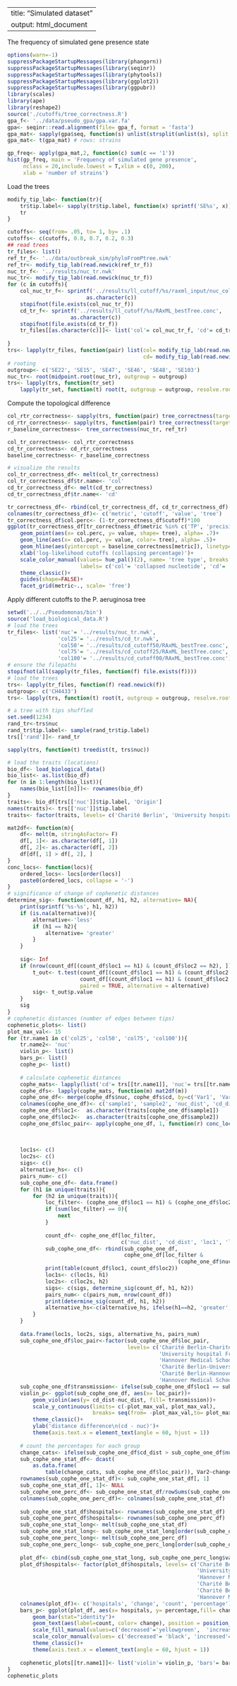 <!--
SPDX-FileCopyrightText: 2021 Tzu-Hao Kuo

SPDX-License-Identifier: GPL-3.0-or-later
-->

---
title: "Simulated dataset"
output: html_document
---
The frequency of simulated gene presence state
```R
options(warn=-1)
suppressPackageStartupMessages(library(phangorn))
suppressPackageStartupMessages(library(seqinr))
suppressPackageStartupMessages(library(phytools))
suppressPackageStartupMessages(library(ggplot2))
suppressPackageStartupMessages(library(ggpubr))
library(scales)
library(ape)
library(reshape2)
source('./cutoffs/tree_correctness.R')
gpa_f<- '../data/pseudo_gpa/gpa.var.fa'
gpa<- seqinr::read.alignment(file= gpa_f, format = 'fasta')
gpa_mat<- sapply(gpa$seq, function(s) unlist(strsplit(unlist(s), split = '')))
gpa_mat<- t(gpa_mat) # rows: strains

gp_freq<- apply(gpa_mat,2, function(c) sum(c == '1'))
hist(gp_freq, main = 'Frequency of simulated gene presence', 
     nclass = 20,include.lowest = T,xlim = c(0, 200), 
     xlab = 'number of strains')
```

Load the trees
```R
modify_tip_lab<- function(tr){
    tr$tip.label<- sapply(tr$tip.label, function(x) sprintf('SE%s', x))
    tr
}

cutoffs<- seq(from= .05, to= 1, by= .1)
cutoffs<- c(cutoffs, 0.8, 0.7, 0.2, 0.3)
## read trees
tr_files<- list()
ref_tr_f<- '../data/outbreak_sim/phyloFromPtree.nwk'
ref_tr<- modify_tip_lab(read.newick(ref_tr_f))
nuc_tr_f<- '../results/nuc_tr.nwk'
nuc_tr<- modify_tip_lab(read.newick(nuc_tr_f))
for (c in cutoffs){
    col_nuc_tr_f<- sprintf('../results/ll_cutoff/%s/raxml_input/nuc_col.nwk', 
                         as.character(c))
    stopifnot(file.exists(col_nuc_tr_f))
    cd_tr_f<- sprintf('../results/ll_cutoff/%s/RAxML_bestTree.conc',
                    as.character(c))
    stopifnot(file.exists(cd_tr_f))
    tr_files[[as.character(c)]]<- list('col'= col_nuc_tr_f, 'cd'= cd_tr_f)
    
}
trs<- lapply(tr_files, function(pair) list(col= modify_tip_lab(read.newick(pair$col)), 
                                           cd= modify_tip_lab(read.newick(pair$cd))))
# rooting
outgroup<- c('SE22', 'SE15', 'SE47', 'SE46', 'SE48', 'SE103')
nuc_tr<- root(midpoint.root(nuc_tr), outgroup = outgroup)
trs<- lapply(trs, function(tr_set)
    lapply(tr_set, function(t) root(t, outgroup = outgroup, resolve.root = T)))
```

Compute the topological difference
```R
col_rtr_correctness<- sapply(trs, function(pair) tree_correctness(target_tr = pair$col, ref = ref_tr))
cd_rtr_correctness<- sapply(trs, function(pair) tree_correctness(target_tr = pair$cd, ref = ref_tr))
r_baseline_correctness<- tree_correctness(nuc_tr, ref_tr)

col_tr_correctness<- col_rtr_correctness
cd_tr_correctness<- cd_rtr_correctness
baseline_correctness<- r_baseline_correctness

# visualize the results
col_tr_correctness_df<- melt(col_tr_correctness)
col_tr_correctness_df$tr.name<- 'col'
cd_tr_correctness_df<- melt(cd_tr_correctness)
cd_tr_correctness_df$tr.name<- 'cd'

tr_correctness_df<- rbind(col_tr_correctness_df, cd_tr_correctness_df)
colnames(tr_correctness_df)<- c('metric', 'cutoff', 'value', 'tree')
tr_correctness_df$col.perc<- (1-tr_correctness_df$cutoff)*100
ggplot(tr_correctness_df[tr_correctness_df$metric %in% c('TP', 'precision', 'f1'), ])+
    geom_point(aes(x= col.perc, y= value, shape= tree), alpha= .7)+
    geom_line(aes(x= col.perc, y= value, color= tree), alpha= .5)+
    geom_hline(aes(yintercept = baseline_correctness[metric]), linetype= 2, color= 'grey50')+
    xlab('log-likelihood cutoffs (collapsing percentage)')+
    scale_color_manual(values= hue_pal()(2), name= 'tree type', breaks = c('cd', 'col'),
                       labels= c('col'= 'collapsed nucleotide', 'cd'= 'composite datatype'))+
    theme_classic()+
    guides(shape=FALSE)+
    facet_grid(metric~., scale= 'free')
```
Apply different cutoffs to the P. aeruginosa tree
```R
setwd('../../Pseudomonas/bin')
source('load_biological_data.R')
# load the trees
tr_files<- list('nuc'= '../results/nuc_tr.nwk', 
                'col25'= '../results/cd_tr.nwk', 
                'col50'= '../results/cd_cutoff50/RAxML_bestTree.conc', 
                'col75'= '../results/cd_cutoff25/RAxML_bestTree.conc', 
                'col100'= '../results/cd_cutoff00/RAxML_bestTree.conc')
# ensure the filepaths
stopifnot(all(sapply(tr_files, function(f) file.exists(f))))
# load the trees
trs<- lapply(tr_files, function(f) read.newick(f))
outgroup<- c('CH4433')
trs<- lapply(trs, function(t) root(t, outgroup = outgroup, resolve.root = T))

# a tree with tips shuffled
set.seed(1234)
rand_tr<-trs$nuc
rand_tr$tip.label<- sample(rand_tr$tip.label)
trs[['rand']]<- rand_tr

sapply(trs, function(t) treedist(t, trs$nuc))

# load the traits (locations)
bio_df<- load_biological_data()
bio_list<- as.list(bio_df)
for (n in 1:length(bio_list)){
    names(bio_list[[n]])<- rownames(bio_df)
}
traits<- bio_df[trs[['nuc']]$tip.label, 'Origin']
names(traits)<- trs[['nuc']]$tip.label
traits<- factor(traits, levels= c('Charité Berlin', 'University hospital Frankfurt', 'Hannover Medical School'))

mat2df<- function(m){
    df<- melt(m, stringAsFactor= F)
    df[, 1]<- as.character(df[, 1])
    df[, 2]<- as.character(df[, 2])
    df[df[, 1] > df[, 2], ]
}
conc_locs<- function(locs){
    ordered_locs<- locs[order(locs)]
    paste0(ordered_locs, collapse = '-')
}
# significance of change of cophenetic distances
determine_sig<- function(count_df, h1, h2, alternative= NA){
    print(sprintf('%s-%s', h1, h2))
    if (is.na(alternative)){
        alternative<-'less'
        if (h1 == h2){
            alternative= 'greater'
        }    
    }
    
    sig<- Inf 
    if (nrow(count_df[(count_df$loc1 == h1) & (count_df$loc2 == h2), ]) > 0){
        t_out<- t.test(count_df[(count_df$loc1 == h1) & (count_df$loc2 == h2), 1], 
                       count_df[(count_df$loc1 == h1) & (count_df$loc2 == h2), 2], 
                       paired = TRUE, alternative = alternative)      
        sig<- t_out$p.value
    }
    sig
}
# cophenetic distances (number of edges between tips)
cophenetic_plots<- list()
plot_max_val<- 15
for (tr.name1 in c('col25', 'col50', 'col75', 'col100')){
    tr.name2<- 'nuc'
    violin_p<- list()
    bars_p<- list()
    cophe_p<- list()
    
    # calculate cophenetic distances
    cophe_mats<- lapply(list('cd'= trs[[tr.name1]], 'nuc'= trs[[tr.name2]]), function(t)cophenetic.phylo(compute.brlen(t, 1)))
    cophe_dfs<- lapply(cophe_mats, function(m) mat2df(m))
    cophe_one_df<- merge(cophe_dfs$nuc, cophe_dfs$cd, by=c('Var1', 'Var2')) 
    colnames(cophe_one_df)<- c('sample1', 'sample2', 'nuc_dist', 'cd_dist')
    cophe_one_df$loc1<-  as.character(traits[cophe_one_df$sample1])
    cophe_one_df$loc2<-  as.character(traits[cophe_one_df$sample2])
    cophe_one_df$loc_pair<- apply(cophe_one_df, 1, function(r) conc_locs(c(r['loc1'], r['loc2'])))
    
    
    
    loc1s<- c()
    loc2s<- c()
    sigs<- c()
    alternative_hs<- c()
    pairs_num<- c()
    sub_cophe_one_df<- data.frame()
    for (h1 in unique(traits)){
        for (h2 in unique(traits)){
            loc_filter<- (cophe_one_df$loc1 == h1) & (cophe_one_df$loc2 == h2)
            if (sum(loc_filter) == 0){
                next
            }
            
            count_df<- cophe_one_df[loc_filter, 
                                    c('nuc_dist', 'cd_dist', 'loc1', 'loc2')]
            sub_cophe_one_df<- rbind(sub_cophe_one_df, 
                                     cophe_one_df[loc_filter & 
                                                      (cophe_one_df$nuc_dist != cophe_one_df$cd_dist),] )
            print(table(count_df$loc1, count_df$loc2))
            loc1s<- c(loc1s, h1)
            loc2s<- c(loc2s, h2)
            sigs<- c(sigs, determine_sig(count_df, h1, h2))
            pairs_num<- c(pairs_num, nrow(count_df))
            print(determine_sig(count_df, h1, h2))
            alternative_hs<-c(alternative_hs, ifelse(h1==h2, 'greater', 'less'))
        }
    }
    
    data.frame(loc1s, loc2s, sigs, alternative_hs, pairs_num)
    sub_cophe_one_df$loc_pair<-factor(sub_cophe_one_df$loc_pair, 
                                      levels= c('Charité Berlin-Charité Berlin', 
                                                'University hospital Frankfurt-University hospital Frankfurt',
                                                'Hannover Medical School-Hannover Medical School',
                                                'Charité Berlin-University hospital Frankfurt',
                                                'Charité Berlin-Hannover Medical School',
                                                'Hannover Medical School-University hospital Frankfurt'))
    sub_cophe_one_df$transmission<- ifelse(sub_cophe_one_df$loc1 == sub_cophe_one_df$loc2, 'within-hospital', 'across-hospital')
    violin_p<- ggplot(sub_cophe_one_df, aes(x= loc_pair))+
        geom_violin(aes(y= cd_dist-nuc_dist, fill= transmission))+
        scale_y_continuous(limits= c(-plot_max_val, plot_max_val), 
                           breaks= seq(from= -plot_max_val,to= plot_max_val,by=3))+
        theme_classic()+
        ylab('distance difference\n(cd - nuc)')+
        theme(axis.text.x = element_text(angle = 60, hjust = 1))
    
    # count the percentages for each group
    change_cats<- ifelse(sub_cophe_one_df$cd_dist > sub_cophe_one_df$nuc_dist, 'increased', 'decreased')
    sub_cophe_one_stat_df<- dcast(
        as.data.frame(
            table(change_cats, sub_cophe_one_df$loc_pair)), Var2~change_cats)
    rownames(sub_cophe_one_stat_df)<- sub_cophe_one_stat_df[, 1]
    sub_cophe_one_stat_df[, 1]<- NULL
    sub_cophe_one_perc_df<- sub_cophe_one_stat_df/rowSums(sub_cophe_one_stat_df) * 100
    colnames(sub_cophe_one_perc_df)<- colnames(sub_cophe_one_stat_df)
    
    sub_cophe_one_stat_df$hospitals<- rownames(sub_cophe_one_stat_df)
    sub_cophe_one_perc_df$hospitals<- rownames(sub_cophe_one_perc_df)
    sub_cophe_one_stat_long<- melt(sub_cophe_one_stat_df)
    sub_cophe_one_stat_long<- sub_cophe_one_stat_long[order(sub_cophe_one_stat_long$hospitals, sub_cophe_one_stat_long$variable), ]
    sub_cophe_one_perc_long<- melt(sub_cophe_one_perc_df)
    sub_cophe_one_perc_long<- sub_cophe_one_perc_long[order(sub_cophe_one_perc_long$hospitals, sub_cophe_one_perc_long$variable), ]
    
    plot_df<- cbind(sub_cophe_one_stat_long, sub_cophe_one_perc_long$value)
    plot_df$hospitals<- factor(plot_df$hospitals, levels= c('Charité Berlin-Charité Berlin', 
                                                            'University hospital Frankfurt-University hospital Frankfurt',
                                                            'Hannover Medical School-Hannover Medical School',
                                                            'Charité Berlin-Hannover Medical School',
                                                            'Charité Berlin-University hospital Frankfurt',
                                                            'Hannover Medical School-University hospital Frankfurt'))
    colnames(plot_df)<- c('hospitals', 'change', 'count', 'percentage')
    bars_p<- ggplot(plot_df, aes(x= hospitals, y= percentage,fill= change))+
        geom_bar(stat="identity")+
        geom_text(aes(label=count, color= change), position = position_stack(vjust= .5))+
        scale_fill_manual(values=c('decreased'='yellowgreen',  'increased'='dodgerblue4'))+
        scale_color_manual(values= c('decreased'= 'black', 'increased'= 'grey'), breaks=c())+
        theme_classic()+
        theme(axis.text.x = element_text(angle = 60, hjust = 1))
    
    cophenetic_plots[[tr.name1]]<- list('violin'= violin_p, 'bars'= bars_p)
}
cophenetic_plots

```
